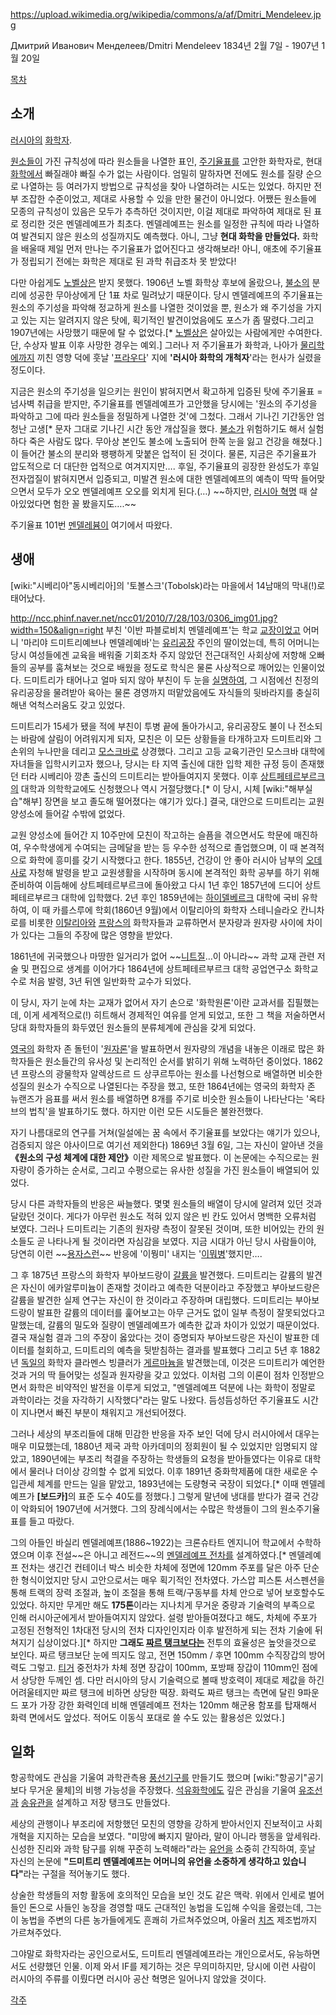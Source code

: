 https://upload.wikimedia.org/wikipedia/commons/a/af/Dmitri_Mendeleev.jpg

Дмитрий Иванович Менделеев/Dmitri Mendeleev
1834년 2월 7일 - 1907년 1월 20일

[[목차]]
== 소개 ==
[[러시아]]의 [[화학자]]. 

[[원소]]들이 가진 규칙성에 따라 원소들을 나열한 표인, [[주기율표]]를 고안한 화학자로, 현대 [[화학]]에서 빠질래야 빠질 수가 없는 사람이다. 엄밀히 말하자면 전에도 원소를 질량 순으로 나열하는 등 여러가지 방법으로 규칙성을 찾아 나열하려는 시도는 있었다. 하지만 전부 조잡한 수준이었고, 제대로 사용할 수 있을 만한 물건이 아니었다. 어쨌든 원소들에 모종의 규칙성이 있음은 모두가 추측하던 것이지만, 이걸 제대로 파악하여 제대로 된 표로 정리한 것은 멘델레예프가 최초다. 멘델레예프는 원소를 일정한 규칙에 따라 나열하여 발견되지 않은 원소의 성질까지도 예측했다. 아니, 그냥 '''현대 화학을 만들었다.''' 화학을 배울때 제일 먼저 만나는 주기율표가 없어진다고 생각해보라! 아니, 애초에 주기율표가 정립되기 전에는 화학은 제대로 된 과학 취급조차 못 받았다!

다만 아쉽게도 [[노벨상]]은 받지 못했다. 1906년 노벨 화학상 후보에 올랐으나, [[불소]]의 분리에 성공한 무아상에게 단 1표 차로 밀려났기 때문이다. 당시 멘델레예프의 주기율표는 원소의 주기성을 파악해 정교하게 원소를 나열한 것이었을 뿐, 원소가 왜 주기성을 가지고 있는 지는 알려지지 않은 탓에, 획기적인 발견이었음에도 포스가 좀 딸렸다.그리고 1907년에는 사망했기 때문에 탈 수 없었다.[* [[노벨상]]은 살아있는 사람에게만 수여한다. 단, 수상자 발표 이후 사망한 경우는 예외.] 그러나 저 주기율표가 화학과, 나아가 [[물리학]]에까지 끼친 영향 덕에 훗날 '[[프라우다]]' 지에 ''''러시아 화학의 개척자''''라는 헌사가 실렸을 정도이다.

지금은 원소의 주기성을 일으키는 원인이 밝혀지면서 확고하게 입증된 탓에 주기율표 = 넘사벽 취급을 받지만, 주기율표를 멘델레예프가 고안했을 당시에는 '원소의 주기성을 파악하고 그에 따라 원소들을 정밀하게 나열한 것'에 그첬다. 그래서 기나긴 기간동안 엄청난 고생[* 문자 그대로 기나긴 시간 동안 개삽질을 했다. [[불소]]가 위험하기도 해서 실험하다 죽은 사람도 많다. 무아상 본인도 불소에 노출되어 한쪽 눈을 잃고 건강을 해쳤다.]이 들어간 불소의 분리와 팽팽하게 맞붙은 업적이 된 것이다. 물론, 지금은 주기율표가 압도적으로 더 대단한 업적으로 여겨지지만…. 후일, 주기율표의 굉장한 완성도가 후일 전자껍질이 밝혀지면서 입증되고, 미발견 원소에 대한 멘델레예프의 예측이 딱딱 들어맞으면서 모두가 오오 멘델레예프 오오를 외치게 된다.(…) ~~하지만, [[러시아 혁명]] 때 살아있었다면 험한 꼴 봤을지도….~~
 
주기율표 101번 [[멘델레븀]]이 여기에서 따왔다.
== 생애 ==
[wiki:"시베리아"동시베리아]의 '토볼스크'(Tobolsk)라는 마을에서 14남매의 막내(!)로 태어났다.

http://ncc.phinf.naver.net/ncc01/2010/7/28/103/0306_img01.jpg?width=150&align=right
부친 '이반 파블로비치 멘델레예프'는 학교 [[교장]]이었고 어머니 '마리야 드미트리예브나 멘델레예바'는 [[유리]]공장 주인의 딸이었는데, 특히 어머니는 당시 여성들에겐 교육을 배워줄 기회조차 주지 않았던 전근대적인 사회상에 저항해 오빠들의 공부를 훔쳐보는 것으로 배웠을 정도로 학식은 물론 사상적으로 깨어있는 인물이었다. 드미트리가 태어나고 얼마 되지 않아 부친이 두 눈을 [[실명]]하여, 그 시점에선 친정의 유리공장을 물려받아 육아는 물론 경영까지 떠맡았음에도 자식들의 뒷바라지를 충실히 해낸 억척스러움도 갖고 있었다.

드미트리가 15세가 됐을 적에 부친이 투병 끝에 돌아가시고, 유리공장도 불이 나 전소되는 바람에 살림이 어려워지게 되자, 모친은 이 모든 상황들을 타개하고자 드미트리와 그 손위의 누나만을 데리고 [[모스크바]]로 상경했다. 그리고 고등 교육기관인 모스크바 대학에 자녀들을 입학시키고자 했으나, 당시는 타 지역 출신에 대한 입학 제한 규정 등이 존재했던 터라 시베리아 깡촌 출신의 드미트리는 받아들여지지 못했다. 이후 [[상트페테르부르크]]의 대학과 의학학교에도 신청했으나 역시 거절당했다.[* 이 당시, 시체 [wiki:"해부실습"해부] 장면을 보고 졸도해 떨어졌다는 얘기가 있다.] 결국, 대안으로 드미트리는 교원 양성소에 들어갈 수밖에 없었다.

교원 양성소에 들어간 지 10주만에 모친이 작고하는 슬픔을 겪으면서도 학문에 매진하여, 우수학생에게 수여되는 금메달을 받는 등 우수한 성적으로 졸업했으며, 이 때 본격적으로 화학에 흥미를 갖기 시작했다고 한다. 1855년, 건강이 안 좋아 러시아 남부의 [[오데사]]로 자청해 발령을 받고 교원생활을 시작하며 동시에 본격적인 화학 공부를 하기 위해 준비하여 이듬해에 상트페테르부르크에 돌아왔고 다시 1년 후인 1857년에 드디어 상트페테르부르크 대학에 입학했다. 2년 후인 1859년에는 [[하이델베르크]] 대학에 국비 유학하여, 이 때 카를스루에 학회(1860년 9월)에서 이탈리아의 화학자 스테니슬라오 칸니차로를 비롯한 [[이탈리아]]와 [[프랑스]]의 화학자들과 교류하면서 분자량과 원자량 사이에 차이가 있다는 그들의 주장에 많은 영향을 받았다.

1861년에 귀국했으나 마땅한 일거리가 없어 ~~[[니트]]질…이 아니라~~ 과학 교재 관련 저술 및 편집으로 생계를 이어가다 1864년에 상트페테르부르크 대학 공업연구소 화학교수로 처음 발령, 3년 뒤엔 일반화학 교수가 되었다.

이 당시, 자기 눈에 차는 교재가 없어서 자기 손으로 '화학원론'이란 교과서를 집필했는데, 이게 세계적으로(!) 히트해서 경제적인 여유를 얻게 되었고, 또한 그 책을 저술하면서 당대 화학자들의 화두였던 원소들의 분류체계에 관심을 갖게 되었다.

[[영국]]의 화학자 존 돌턴이 '[[원자론]]'을 발표하면서 원자량의 개념을 내놓은 이래로 많은 화학자들은 원소들간의 유사성 및 논리적인 순서를 밝히기 위해 노력하던 중이었다. 1862년 프랑스의 광물학자 알렉상드르 드 상쿠르투아는 원소를 나선형으로 배열하면 비슷한 성질의 원소가 수직으로 나열된다는 주장을 했고, 또한 1864년에는 영국의 화학자 존 뉴랜즈가 음표를 써서 원소를 배열하면 8개를 주기로 비슷한 원소들이 나타난다는 '옥타브의 법칙'을 발표하기도 했다. 하지만 이런 모든 시도들은 불완전했다.

자기 나름대로의 연구를 거쳐(일설에는 꿈 속에서 주기율표를 보았다는 얘기가 있으나, 검증되지 않은 야사이므로 여기선 제외한다) 1869년 3월 6일, 그는 자신이 알아낸 것을 '''《원소의 구성 체계에 대한 제안》'''이란 제목으로 발표했다. 이 논문에는 수직으로는 원자량이 증가하는 순서로, 그리고 수평으로는 유사한 성질을 가진 원소들이 배열되어 있었다.

당시 다른 과학자들의 반응은 싸늘했다. 몇몇 원소들의 배열이 당시에 알려져 있던 것과 달랐던 것이다. 게다가 아무런 원소도 적혀 있지 않은 빈 칸도 있어서 명백한 오류처럼 보였다. 그러나 드미트리는 기존의 원자량 측정이 잘못된 것이며, 또한 비어있는 칸의 원소들도 곧 나타나게 될 것이라면 자심감을 보였다. 지금 시대가 아닌 당시 사람들이야, 당연히 이런 ~~[[용자]]스런~~ 반응에 '이뭥미' 내지는 '[[이뭐병]]'했지만….

그 후 1875년 프랑스의 화학자 부아보드랑이 [[갈륨]]을 발견했다. 드미트리는 갈륨의 발견은 자신이 에카알루미늄이 존재할 것이라고 예측한 덕분이라고 주장했고 부아보드랑은 갈륨을 발견한 실제 연구는 자신이 한 것이라고 주장하며 대립했다. 드미트리는 부아보드랑이 발표한 갈륨의 데이터를 훑어보고는 아무 근거도 없이 일부 측정이 잘못되었다고 말했는데, 갈륨의 밀도와 질량이 멘델레예프가 예측한 값과 차이가 있었기 때문이었다. 결국 재실험 결과 그의 주장이 옳았다는 것이 증명되자 부아보드랑은 자신이 발표한 데이터를 철회하고, 드미트리의 예측을 뒷받침하는 결과를 발표했다 그리고 5년 후 1882년 [[독일]]의 화학자 클라멘스 빙클러가 [[게르마늄]]을 발견했는데, 이것은 드미트리가 예언한 것과 거의 딱 들어맞는 성질과 원자량을 갖고 있었다. 이처럼 그의 이론이 점차 인정받으면서 화학은 비약적인 발전을 이루게 되었고, "멘델레예프 덕분에 나는 화학이 정말로 과학이라는 것을 자각하기 시작했다"라는 말도 나왔다. 듬성듬성하던 주기율표도 시간이 지나면서 빠진 부분이 채워지고 개선되어졌다.

그러나 세상의 부조리들에 대해 민감한 반응을 자주 보인 덕에 당시 러시아에서 대우는 매우 미묘했는데, 1880년 제국 과학 아카데미의 정회원이 될 수 있었지만 임명되지 않았고, 1890년에는 부조리 척결을 주장하는 학생들의 요청을 받아들였다는 이유로 대학에서 물러나 더이상 강의할 수 없게 되었다. 이후 1891년 중화학제품에 대한 새로운 수입관세 체계를 만드는 일을 맡았고, 1893년에는 도량형국 국장이 되었다.[* 이때 멘델레예프가 '''[보드카]'''의 표준 도수 40도를 정했다.] 그렇게 말년에 냉대를 받다가 결국 건강이 악화되어 1907년에 서거했다. 그의 장례식에서는 수많은 학생들이 그의 원소주기율표를 들고 따랐다.

그의 아들인 바실리 멘델레예프(1886~1922)는 크론슈타트 엔지니어 학교에서 수학하였으며 이후 전설~~은 아니고 레전드~~의 [[멘델레예프 전차]]를 설계하였다.[* 멘델레예프 전차는 생긴건 컨테이너 박스 비슷한 차체에 정면에 120mm 주포를 달은 아주 단순한 형식이었지만 당시 고안으로서는 매우 획기적인 전차였다. 가스압 피스톤 서스펜션을 통해 트랙의 장력 조절과, 높이 조절을 통해 트랙/구동부를 차체 안으로 넣어 보호할수도 있었다. 하지만 무게만 해도 '''175톤'''이라는 지나치게 무거운 중량과 기술력의 부족으로 인해 러시아군에게서 받아들여지지 않았다. 설령 받아들여졌다고 해도, 차체에 주포가 고정된 전형적인 1차대전 당시의 전차 디자인인지라 이후 발전하게 되는 전차 기술에 뒤쳐지기 십상이었다.][* 하지만 '''그래도 [[짜르 탱크]]보다는''' 전투의 효율성은 높앗을것으로 보인다. 짜르 탱크보단 눈에 띄지도 않고, 전면 150mm / 후면 100mm 수직장갑의 방어력도 그렇고. [[티거]] 중전차가 차체 정면 장갑이 100mm, 포방패 장갑이 110mm인 점에서 상당한 두께인 셈. 다만 러시아의 당시 기술력으로 볼때 방호력이 제대로 제값을 하긴 어려울테지만 짜르 탱크에 비하면 상당한 떡장. 화력도 짜르 탱크는 측면에 달린 9파운드 포가 가장 강한 화력인데 비해 멘델레예프 전차는 120mm 해군용 함포를 탑재해서 화력 면에서도 앞섰다. 적어도 이동식 포대로 쓸 수도 있는 활용성은 있었다.]
== 일화 ==
항공학에도 관심을 기울여 과학관측용 [[풍선]][[기구]]를 만들기도 했으며 [wiki:"항공기"공기보다 무거운 물체]의 비행 가능성을 주장했다. [[석유]]화학에도 깊은 관심을 기울여 [[유조선]]과 [[송유관]]을 설계하고 저장 탱크도 만들었다.

세상의 관행이나 부조리에 저항했던 모친의 영향을 강하게 받아서인지 진보적이고 사회 개혁을 지지하는 모습을 보였다. "미망에 빠지지 말아라, 말이 아니라 행동을 앞세워라. 신성한 진리와 과학 탐구를 위해 꾸준히 노력해라"라는 [[유언]]을 소중히 간직하여, 훗날 자신의 논문에 '''"드미트리 멘델레예프는 어머니의 유언을 소중하게 생각하고 있습니다"'''라는 구절을 적어놓기도 했다.

상술한 학생들의 저항 활동에 호의적인 모습을 보인 것도 같은 맥락. 위에서 인세로 벌어들인 돈으로 사들인 농장을 경영할 때도 근대적인 농법을 도입해 수익을 올렸는데, 그는 이 농법을 주변의 다른 농가들에게도 흔쾌히 가르쳐주었으며, 아울러 [[치즈]] 제조법까지 가르쳐주었다.

그야말로 화학자라는 공인으로서도, 드미트리 멘델레예프라는 개인으로서도, 유능하면서도 선량했던 인물. 이제 와서 IF를 제기하는 것은 무의미하지만, 당시에 이런 사람이 러시아의 주류를 이뤘다면 러시아 공산 혁명은 일어나지 않았을 것이다.

[[각주]]
